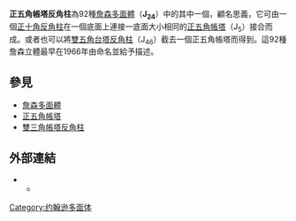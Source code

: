 {{noteTA
|T=zh-hans:正五角台塔反角柱; zh-hant:正五角帳塔反角柱;
|1=zh-hans:约翰逊; zh-hant:詹森;
|2=zh-hans:正五角台塔反角柱; zh-hant:正五角帳塔反角柱;
|3=zh-hans:正五角台塔; zh-hant:正五角帳塔;
|4=zh-hans:双五角台塔反角柱; zh-hant:雙五角帳塔反角柱;
}}
{{Infobox polyhedron
|name=正五角帳塔反角柱
|image file=Gyroelongated_pentagonal_cupola.png
|caption=正五角台塔反角柱
|type=[[Johnson多面體|Johnson多面體]] <br> [[正四角帳塔反角柱|J<sub>23</sub>]] - '''J<sub>24</sub>''' - [[正五角罩帳反角柱|J<sub>25</sub>]]
|faces=[[三角形|三角形]]×25 <br> [[正方形|正方形]]×5 <br> [[五邊形|五邊形]]×1 <br> [[十邊形|十邊形]]×1
|edges=55
|vertices=25
|Vertex_List=5(3.4.5.4)<br>2.5(3<sup>3</sup>.10)<br>10(3<sup>4</sup>.4)
|symmetry=[[C5v群|C<sub>5v</sub>群]]
|dual=
|properties=[[凸集|凸多面體]]
}}
'''正五角帳塔反角柱'''為92種[[詹森多面體|詹森多面體]]（'''J<sub>24</sub>'''）中的其中一個，顧名思義，它可由一個[[正十角反角柱|正十角反角柱]]在一個底面上連接一底面大小相同的[[正五角帳塔|正五角帳塔]]（J<sub>5</sub>）接合而成。或者也可以將[[雙五角台塔反角柱|雙五角台塔反角柱]]（J<sub>46</sub>）截去一個正五角帳塔而得到。這92種詹森立體最早在1966年由{{link-en|詹森·諾曼|Norman Johnson (mathematician)}}命名並給予描述。

==參見==
*[[詹森多面體|詹森多面體]]
*[[正五角帳塔|正五角帳塔]]
*[[雙三角帳塔反角柱|雙三角帳塔反角柱]]

==外部連結==
* {{mathworld | urlname = JohnsonSolid | title = Johnson solid}}
** {{mathworld | urlname =ElongatedTriangularCupola| title =Gyroelongated pentagonal cupola}}

{{多面體小作品}}
[[Category:约翰逊多面体|Category:约翰逊多面体]]